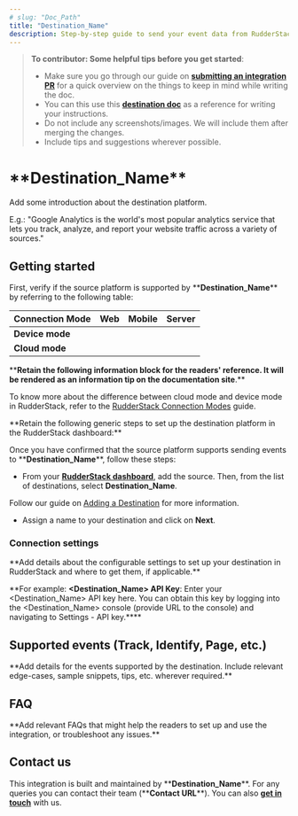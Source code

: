```yaml
---
# slug: "Doc_Path"
title: "Destination_Name"
description: Step-by-step guide to send your event data from RudderStack to **Destination_Name**.
---
```


> **To contributor: Some helpful tips before you get started**:
> - Make sure you go through our guide on [**submitting an integration PR**](https://rudderstack.com/docs/user-guides/how-to-guides/how-to-submit-an-integration-pull-request/) for a quick overview on the things to keep in mind while writing the doc.
> - You can this use this [**destination doc**](https://rudderstack.com/docs/destinations/marketing/klaviyo/) as a reference for writing your instructions.
> - Do not include any screenshots/images. We will include them after merging the changes.
> - Include tips and suggestions wherever possible.

# \*\*Destination_Name\*\*

Add some introduction about the destination platform.

E.g.: "Google Analytics is the world's most popular analytics service that lets you track, analyze, and report your website traffic across a variety of sources."

## Getting started

First, verify if the source platform is supported by \*\***Destination_Name**\*\* by referring to the following table:

| **Connection Mode** | **Web**       | **Mobile**    | **Server**    |
| :------------------ | :------------ | :------------ | :------------ |
| **Device mode**     |               |               |               |
| **Cloud mode**      |               |               |               |

\*\***Retain the following information block for the readers' reference. It will be rendered as an information tip on the documentation site**.\*\* 

<div class="infoBlock">

To know more about the difference between cloud mode and device mode in RudderStack, refer to the <a href="https://rudderstack.com/docs/rudderstack-cloud/rudderstack-connection-modes/">RudderStack Connection Modes</a> guide.
</div>

\*\*Retain the following generic steps to set up the destination platform in the RudderStack dashboard:\*\*

Once you have confirmed that the source platform supports sending events to \*\***Destination_Name**\*\*, follow these steps:

- From your [**RudderStack dashboard**](https://app.rudderstack.com/), add the source. Then, from the list of destinations, select **Destination_Name**.

<div class="infoBlock">

Follow our guide on <a href="https://rudderstack.com/docs/rudderstack-cloud/destinations/#adding-a-destination">Adding a Destination</a> for more information.
</div>

- Assign a name to your destination and click on **Next**.

### Connection settings 

\*\*Add details about the configurable settings to set up your destination in RudderStack and where to get them, if applicable.\*\*

\*\*For example:  **<Destination_Name> API Key**: Enter your <Destination_Name> API key here. You can obtain this key by logging into the <Destination_Name> console (provide URL to the console) and navigating to Settings - API key.**\*\*

## Supported events (Track, Identify, Page, etc.)

\*\*Add details for the events supported by the destination. Include relevant edge-cases, sample snippets, tips, etc. wherever required.\*\*

## FAQ

\*\*Add relevant FAQs that might help the readers to set up and use the integration, or troubleshoot any issues.\*\*

## Contact us

This integration is built and maintained by \*\***Destination_Name**\*\*. For any queries you can contact their team (\*\***Contact URL**\*\*). You can also [**get in touch**](mailto:%20docs@rudderstack.com) with us.
